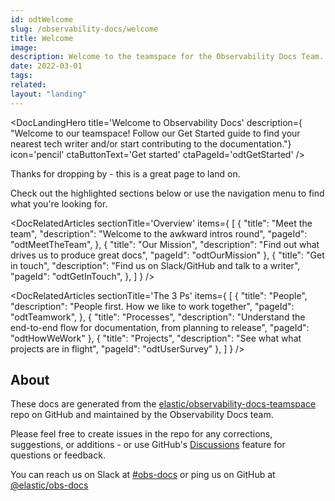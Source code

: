 ---
id: odtWelcome
slug: /observability-docs/welcome
title: Welcome
image:
description: Welcome to the teamspace for the Observability Docs Team.
date: 2022-03-01
tags:
related:
layout: "landing"
---

<DocCallOut color="warning" title="This teamspace is under construction..." />

<DocLandingHero
  title='Welcome to Observability Docs'
  description={
    "Welcome to our teamspace! Follow our Get Started guide to find your nearest tech writer and/or start contributing to the documentation."}
  icon='pencil'
  ctaButtonText='Get started'
  ctaPageId='odtGetStarted'
/>

Thanks for dropping by - this is a great page to land on.

Check out the highlighted sections below or use the navigation menu to find what you're looking for.

<DocRelatedArticles
  sectionTitle='Overview'
  items={
    [
      {
        "title": "Meet the team",
        "description": "Welcome to the awkward intros round",
        "pageId": "odtMeetTheTeam",
      },
      {
        "title": "Our Mission",
        "description": "Find out what drives us to produce great docs",
        "pageId": "odtOurMission"
      },
      {
        "title": "Get in touch",
        "description": "Find us on Slack/GitHub and talk to a writer",
        "pageId": "odtGetInTouch",
      },
    ]
  }
/>

<DocRelatedArticles
  sectionTitle='The 3 Ps'
  items={
    [
      {
        "title": "People",
        "description": "People first. How we like to work together",
        "pageId": "odtTeamwork",
      },
      {
        "title": "Processes",
        "description": "Understand the end-to-end flow for documentation, from planning to release",
        "pageId": "odtHowWeWork"
      },
      {
        "title": "Projects",
        "description": "See what what projects are in flight",
        "pageId": "odtUserSurvey"
      },
    ]
  }
/>

## About
These docs are generated from the [elastic/observability-docs-teamspace](https://github.com/elastic/observability-docs-teamspace) repo on GitHub and maintained by the Observability Docs team.

Please feel free to create issues in the repo for any corrections, suggestions, or additions - or use GitHub's [Discussions](https://github.com/elastic/observability-docs-teamspace/discussions) feature for questions or feedback.

You can reach us on Slack at [#obs-docs](https://elastic.slack.com/archives/CJYH0RWR3) or ping us on GitHub at [@elastic/obs-docs](https://github.com/orgs/elastic/teams/obs-docs)
